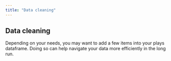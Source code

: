 ```yaml
---
title: "Data cleaning"
---
```


## Data cleaning

Depending on your needs, you may want to add a few items into your plays dataframe. Doing so can help navigate your data more efficiently in the long run.

```python

```